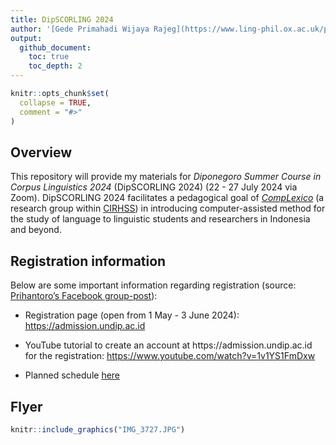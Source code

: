 ```yaml
---
title: DipSCORLING 2024
author: '[Gede Primahadi Wijaya Rajeg](https://www.ling-phil.ox.ac.uk/people/gede-rajeg) <a itemprop="sameAs" content="https://orcid.org/0000-0002-2047-8621" href="https://orcid.org/0000-0002-2047-8621" target="orcid.widget" rel="noopener noreferrer" style="vertical-align:top;"><img src="https://orcid.org/sites/default/files/images/orcid_16x16.png" style="width:1em;margin-right:.5em;" alt="ORCID iD icon"></a>'
output:
  github_document:
    toc: true
    toc_depth: 2
---
```


<!-- README.md is generated from README.Rmd. Please edit that file -->

```r
knitr::opts_chunk$set(
  collapse = TRUE,
  comment = "#>"
)
```


<!-- badges: start -->
<!-- badges: end -->

## Overview

This repository will provide my materials for *Diponegoro Summer Course in Corpus Linguistics 2024* (DipSCORLING 2024) (22 - 27 July 2024 via Zoom). DipSCORLING 2024 facilitates a pedagogical goal of [*CompLexico*](https://github.com/complexico) (a research group within [CIRHSS](https://www.cirhss.org/)) in introducing computer-assisted method for the study of language to linguistic students and researchers in Indonesia and beyond.

## Registration information

Below are some important information regarding registration (source: [Prihantoro's Facebook group-post](https://www.facebook.com/groups/471206953085498/permalink/2325617937644381/)):

- Registration page (open from 1 May - 3 June 2024): [https://admission.undip.ac.id](https://admission.undip.ac.id)

- YouTube tutorial to create an account at https://admission.undip.ac.id for the registration: [https://www.youtube.com/watch?v=1v1YS1FmDxw](https://www.youtube.com/watch?v=1v1YS1FmDxw)

- Planned schedule [here](https://docs.google.com/document/d/1KQHpSOUkBb7DDr_VB1XMvGZ8zUulzJvwF0to2l-ZhFA/mobilebasic?)

## Flyer

```r
knitr::include_graphics("IMG_3727.JPG")
```
